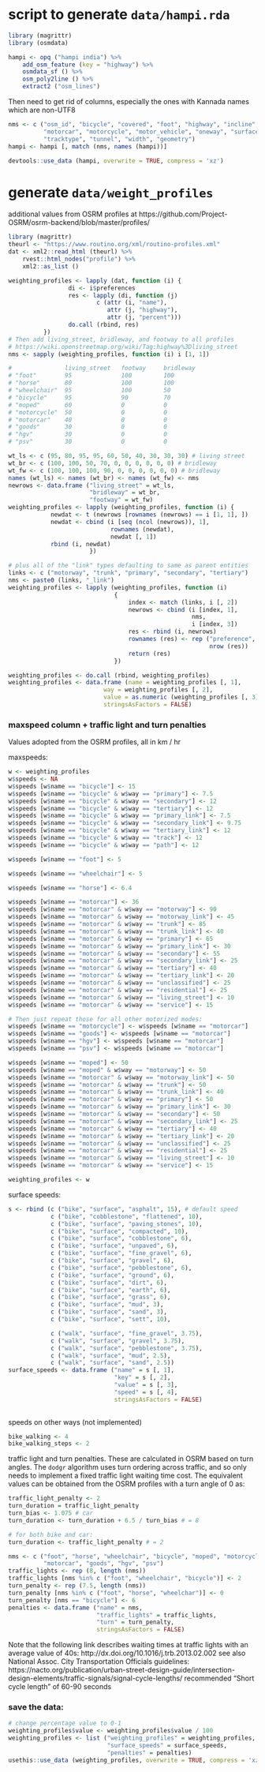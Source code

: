 # script to generate `data/hampi.rda` 

```r
library (magrittr)
library (osmdata)
```
```r
hampi <- opq ("hampi india") %>%
    add_osm_feature (key = "highway") %>%
    osmdata_sf () %>%
    osm_poly2line () %>%
    extract2 ("osm_lines")
```
Then need to get rid of columns, especially the ones with Kannada names which
are non-UTF8
```r
nms <- c ("osm_id", "bicycle", "covered", "foot", "highway", "incline",
          "motorcar", "motorcycle", "motor_vehicle", "oneway", "surface",
          "tracktype", "tunnel", "width", "geometry")
hampi <- hampi [, match (nms, names (hampi))]
```
```r
devtools::use_data (hampi, overwrite = TRUE, compress = 'xz')
```

# generate `data/weight_profiles`

additional values from OSRM profiles at
https://github.com/Project-OSRM/osrm-backend/blob/master/profiles/

```r
library (magrittr)
theurl <- "https://www.routino.org/xml/routino-profiles.xml"
dat <- xml2::read_html (theurl) %>%
    rvest::html_nodes("profile") %>%
    xml2::as_list ()
```
```r
weighting_profiles <- lapply (dat, function (i) {
                 di <- i$preferences
                 res <- lapply (di, function (j) 
                         c (attr (i, "name"),
                            attr (j, "highway"),
                            attr (j, "percent")))
                 do.call (rbind, res)
          })
# Then add living_street, bridleway, and footway to all profiles
# https://wiki.openstreetmap.org/wiki/Tag:highway%3Dliving_street
nms <- sapply (weighting_profiles, function (i) i [1, 1])

#               living_street   footway     bridleway
# "foot"        95              100         100
# "horse"       80              100         100
# "wheelchair"  95              100         50
# "bicycle"     95              90          70
# "moped"       60              0           0
# "motorcycle"  50              0           0
# "motorcar"    40              0           0
# "goods"       30              0           0
# "hgv"         30              0           0
# "psv"         30              0           0

wt_ls <- c (95, 80, 95, 95, 60, 50, 40, 30, 30, 30) # living street
wt_br <- c (100, 100, 50, 70, 0, 0, 0, 0, 0, 0) # bridleway
wt_fw <- c (100, 100, 100, 90, 0, 0, 0, 0, 0, 0) # bridleway
names (wt_ls) <- names (wt_br) <- names (wt_fw) <- nms
newrows <- data.frame ("living_street" = wt_ls,
                       "bridleway" = wt_br,
                       "footway" = wt_fw)
weighting_profiles <- lapply (weighting_profiles, function (i) {
            newdat <- t (newrows [rownames (newrows) == i [1, 1], ])
            newdat <- cbind (i [seq (ncol (newrows)), 1],
                             rownames (newdat),
                             newdat [, 1])
            rbind (i, newdat)
                       })

# plus all of the "link" types defaulting to same as parent entities
links <- c ("motorway", "trunk", "primary", "secondary", "tertiary")
nms <- paste0 (links, "_link")
weighting_profiles <- lapply (weighting_profiles, function (i)
                              {
                                  index <- match (links, i [, 2])
                                  newrows <- cbind (i [index, 1],
                                                    nms,
                                                    i [index, 3])
                                  res <- rbind (i, newrows)
                                  rownames (res) <- rep ("preference",
                                                         nrow (res))
                                  return (res)
                              })

weighting_profiles <- do.call (rbind, weighting_profiles)
weighting_profiles <- data.frame (name = weighting_profiles [, 1],
                           way = weighting_profiles [, 2],
                           value = as.numeric (weighting_profiles [, 3]),
                           stringsAsFactors = FALSE)
```

### maxspeed column + traffic light and turn penalties

Values adopted from the OSRM profiles, all in km / hr

maxspeeds:
```r
w <- weighting_profiles
w$speeds <- NA
w$speeds [w$name == "bicycle"] <- 15
w$speeds [w$name == "bicycle" & w$way == "primary"] <- 7.5
w$speeds [w$name == "bicycle" & w$way == "secondary"] <- 12
w$speeds [w$name == "bicycle" & w$way == "tertiary"] <- 12
w$speeds [w$name == "bicycle" & w$way == "primary_link"] <- 7.5
w$speeds [w$name == "bicycle" & w$way == "secondary_link"] <- 9.75
w$speeds [w$name == "bicycle" & w$way == "tertiary_link"] <- 12
w$speeds [w$name == "bicycle" & w$way == "track"] <- 12
w$speeds [w$name == "bicycle" & w$way == "path"] <- 12

w$speeds [w$name == "foot"] <- 5

w$speeds [w$name == "wheelchair"] <- 5

w$speeds [w$name == "horse"] <- 6.4

w$speeds [w$name == "motorcar"] <- 36
w$speeds [w$name == "motorcar" & w$way == "motorway"] <- 90
w$speeds [w$name == "motorcar" & w$way == "motorway_link"] <- 45
w$speeds [w$name == "motorcar" & w$way == "trunk"] <- 85
w$speeds [w$name == "motorcar" & w$way == "trunk_link"] <- 40
w$speeds [w$name == "motorcar" & w$way == "primary"] <- 65
w$speeds [w$name == "motorcar" & w$way == "primary_link"] <- 30
w$speeds [w$name == "motorcar" & w$way == "secondary"] <- 55
w$speeds [w$name == "motorcar" & w$way == "secondary_link"] <- 25
w$speeds [w$name == "motorcar" & w$way == "tertiary"] <- 40
w$speeds [w$name == "motorcar" & w$way == "tertiary_link"] <- 20
w$speeds [w$name == "motorcar" & w$way == "unclassified"] <- 25
w$speeds [w$name == "motorcar" & w$way == "residential"] <- 25
w$speeds [w$name == "motorcar" & w$way == "living_street"] <- 10
w$speeds [w$name == "motorcar" & w$way == "service"] <- 15

# Then just repeat those for all other motorized modes:
w$speeds [w$name == "motorcycle"] <- w$speeds [w$name == "motorcar"]
w$speeds [w$name == "goods"] <- w$speeds [w$name == "motorcar"]
w$speeds [w$name == "hgv"] <- w$speeds [w$name == "motorcar"]
w$speeds [w$name == "psv"] <- w$speeds [w$name == "motorcar"]

w$speeds [w$name == "moped"] <- 50
w$speeds [w$name == "moped" & w$way == "motorway"] <- 50
w$speeds [w$name == "motorcar" & w$way == "motorway_link"] <- 50
w$speeds [w$name == "motorcar" & w$way == "trunk"] <- 50
w$speeds [w$name == "motorcar" & w$way == "trunk_link"] <- 40
w$speeds [w$name == "motorcar" & w$way == "primary"] <- 50
w$speeds [w$name == "motorcar" & w$way == "primary_link"] <- 30
w$speeds [w$name == "motorcar" & w$way == "secondary"] <- 50
w$speeds [w$name == "motorcar" & w$way == "secondary_link"] <- 25
w$speeds [w$name == "motorcar" & w$way == "tertiary"] <- 40
w$speeds [w$name == "motorcar" & w$way == "tertiary_link"] <- 20
w$speeds [w$name == "motorcar" & w$way == "unclassified"] <- 25
w$speeds [w$name == "motorcar" & w$way == "residential"] <- 25
w$speeds [w$name == "motorcar" & w$way == "living_street"] <- 10
w$speeds [w$name == "motorcar" & w$way == "service"] <- 15

weighting_profiles <- w
```

surface speeds:
```r
s <- rbind (c ("bike", "surface", "asphalt", 15), # default speed
            c ("bike", "cobblestone", "flattened", 10),
            c ("bike", "surface", "paving_stones", 10),
            c ("bike", "surface", "compacted", 10),
            c ("bike", "surface", "cobblestone", 6),
            c ("bike", "surface", "unpaved", 6),
            c ("bike", "surface", "fine_gravel", 6),
            c ("bike", "surface", "gravel", 6),
            c ("bike", "surface", "pebblestone", 6),
            c ("bike", "surface", "ground", 6),
            c ("bike", "surface", "dirt", 6),
            c ("bike", "surface", "earth", 6),
            c ("bike", "surface", "grass", 6),
            c ("bike", "surface", "mud", 3),
            c ("bike", "surface", "sand", 3),
            c ("bike", "surface", "sett", 10),

            c ("walk", "surface", "fine_gravel", 3.75),
            c ("walk", "surface", "gravel", 3.75),
            c ("walk", "surface", "pebblestone", 3.75),
            c ("walk", "surface", "mud", 2.5),
            c ("walk", "surface", "sand", 2.5))
surface_speeds <- data.frame ("name" = s [, 1],
                              "key" = s [, 2],
                              "value" = s [, 3],
                              "speed" = s [, 4],
                              stringsAsFactors = FALSE)
                              
```

speeds on other ways (not implemented)
```r
bike_walking <- 4
bike_walking_steps <- 2
```

traffic light and turn penalties. These are calculated in OSRM based on turn
angles. The `dodgr` algorithm uses turn ordering across traffic, and so only
needs to implement a fixed traffic light waiting time cost. The equivalent
values can be obtained from the OSRM profiles with a turn angle of 0 as:
```r
traffic_light_penalty <- 2
turn_duration = traffic_light_penalty
turn_bias <- 1.075 # car
turn_duration <- turn_duration + 6.5 / turn_bias # = 8

# for both bike and car:
turn_duration <- traffic_light_penalty # = 2
```

```r
nms <- c ("foot", "horse", "wheelchair", "bicycle", "moped", "motorcycle",
          "motorcar", "goods", "hgv", "psv")
traffic_lights <- rep (8, length (nms))
traffic_lights [nms %in% c ("foot", "wheelchair", "bicycle")] <- 2
turn_penalty <- rep (7.5, length (nms))
turn_penalty [nms %in% c ("foot", "horse", "wheelchar")] <- 0
turn_penalty [nms == "bicycle"] <- 6
penalties <- data.frame ("name" = nms,
                         "traffic_lights" = traffic_lights,
                         "turn" = turn_penalty,
                         stringsAsFactors = FALSE)
```

Note that the following link describes waiting times at traffic lights with an
average value of 40s:
http://dx.doi.org/10.1016/j.trb.2013.02.002
see also National Assoc. City Transportation Officials guidelines:
https://nacto.org/publication/urban-street-design-guide/intersection-design-elements/traffic-signals/signal-cycle-lengths/
recommended "Short cycle length" of 60-90 seconds

### save the data:

```r
# change percentage value to 0-1
weighting_profiles$value <- weighting_profiles$value / 100
weighting_profiles <- list ("weighting_profiles" = weighting_profiles,
                            "surface_speeds" = surface_speeds,
                            "penalties" = penalties)
usethis::use_data (weighting_profiles, overwrite = TRUE, compress = 'xz')
```
